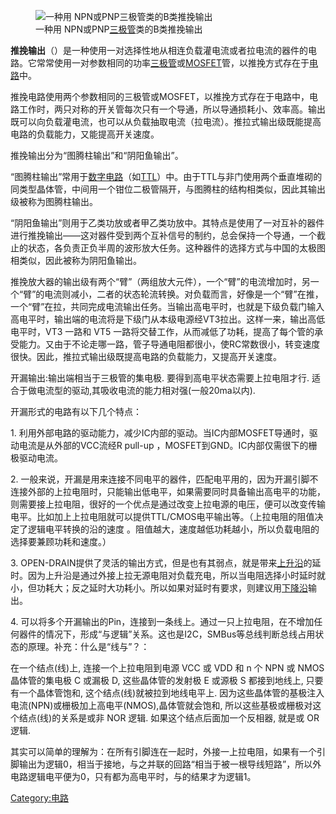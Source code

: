 {{NoteTA
|G1=Electronics
}}

[[File:Pushpull (English).png|right|thumb|一种用
NPN或PNP[[雙極性電晶體|三极管]]类的B类推挽输出]]

'''推挽输出'''（{{lang-en|'''Push–pull output'''}}）是一种使用一对选择性地从相连负载灌电流或者拉电流的器件的电路。它常常使用一对参数相同的功率[[雙極性電晶體|三极管]]或[[MOSFET|MOSFET]]管，以推挽方式存在于[[电路|电路]]中。

推挽电路使用两个参数相同的三极管或MOSFET，以推挽方式存在于电路中，电路工作时，两只对称的开关管每次只有一个导通，所以导通损耗小、效率高。输出既可以向负载灌电流，也可以从负载抽取电流（拉电流）。推拉式输出级既能提高电路的负载能力，又能提高开关速度。

推挽输出分为“图腾柱输出”和“阴阳鱼输出”。

“图腾柱输出”常用于[[数字电路|数字电路]]（如[[電晶體-電晶體邏輯電路|TTL]]）中。由于TTL与非门使用两个垂直堆砌的同类型晶体管，中间用一个钳位二极管隔开，与图腾柱的结构相类似，因此其输出级被称为图腾柱输出。

“阴阳鱼输出”则用于乙类功放或者甲乙类功放中。其特点是使用了一对互补的器件进行推挽输出——这对器件受到两个互补信号的制约，总会保持一个导通，一个截止的状态，各负责正负半周的波形放大任务。这种器件的选择方式与中国的太极图相类似，因此被称为阴阳鱼输出。

推挽放大器的输出级有两个“臂”（两组放大元件），一个“臂”的电流增加时，另一个“臂”的电流则减小，二者的状态轮流转换。对负载而言，好像是一个“臂”在推，一个“臂”在拉，共同完成电流输出任务。当输出高电平时，也就是下级负载门输入高电平时，输出端的电流将是下级门从本级电源经VT3拉出。这样一来，输出高低电平时，VT3 一路和 VT5 一路将交替工作，从而减低了功耗，提高了每个管的承受能力。又由于不论走哪一路，管子导通电阻都很小，使RC常数很小，转变速度很快。因此，推拉式输出级既提高电路的负载能力，又提高开关速度。

开漏输出:输出端相当于三极管的集电极. 要得到高电平状态需要上拉电阻才行. 适合于做电流型的驱动,其吸收电流的能力相对强(一般20ma以内).

开漏形式的电路有以下几个特点：

1. 利用外部电路的驱动能力，减少IC内部的驱动。当IC内部MOSFET导通时，驱动电流是从外部的VCC流经R pull-up ，MOSFET到GND。IC内部仅需很下的栅极驱动电流。

2. 一般来说，开漏是用来连接不同电平的器件，匹配电平用的，因为开漏引脚不连接外部的上拉电阻时，只能输出低电平，如果需要同时具备输出高电平的功能，则需要接上拉电阻，很好的一个优点是通过改变上拉电源的电压，便可以改变传输电平。比如加上上拉电阻就可以提供TTL/CMOS电平输出等。（上拉电阻的阻值决定了逻辑电平转换的沿的速度 。阻值越大，速度越低功耗越小，所以负载电阻的选择要兼顾功耗和速度。）

3. OPEN-DRAIN提供了灵活的输出方式，但是也有其弱点，就是带来[[上升沿|上升沿]]的延时。因为上升沿是通过外接上拉无源电阻对负载充电，所以当电阻选择小时延时就小，但功耗大；反之延时大功耗小。所以如果对延时有要求，则建议用[[下降沿|下降沿]]输出。

4. 可以将多个开漏输出的Pin，连接到一条线上。通过一只上拉电阻，在不增加任何器件的情况下，形成“与逻辑”关系。这也是I2C，SMBus等总线判断总线占用状态的原理。补充：什么是“线与”？：

在一个结点(线)上, 连接一个上拉电阻到电源 VCC 或 VDD 和 n 个 NPN 或 NMOS 晶体管的集电极 C 或漏极 D, 这些晶体管的发射极 E 或源极 S 都接到地线上, 只要有一个晶体管饱和, 这个结点(线)就被拉到地线电平上. 因为这些晶体管的基极注入电流(NPN)或栅极加上高电平(NMOS),晶体管就会饱和, 所以这些基极或栅极对这个结点(线)的关系是或非 NOR 逻辑. 如果这个结点后面加一个反相器, 就是或 OR 逻辑.

其实可以简单的理解为：在所有引脚连在一起时，外接一上拉电阻，如果有一个引脚输出为逻辑0，相当于接地，与之并联的回路“相当于被一根导线短路”，所以外电路逻辑电平便为0，只有都为高电平时，与的结果才为逻辑1。

[[Category:电路|Category:电路]]